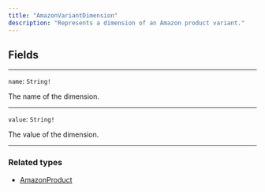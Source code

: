 ```yaml
---
title: "AmazonVariantDimension"
description: "Represents a dimension of an Amazon product variant."
---
```


## Fields

---

`name`: `String!`

The name of the dimension.

---

`value`: `String!`

The value of the dimension.

---

### Related types

* [AmazonProduct](/reference/amazonproduct)